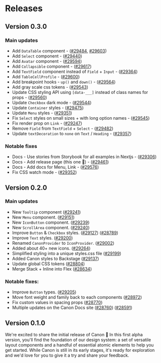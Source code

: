 # Releases

## Version 0.3.0

### Main updates

- Add `DataTable` component - ([#29484](https://github.com/backstage/backstage/pull/29484), [#29603](https://github.com/backstage/backstage/pull/29603))
- Add `Select` component - ([#29440](https://github.com/backstage/backstage/pull/29440))
- Add `Avatar` component - ([#29594](https://github.com/backstage/backstage/pull/29594))
- Add `Collapsible` component - ([#29617](https://github.com/backstage/backstage/pull/29617))
- Add `TextField` component instead of `Field` + `Input` - ([#29364](https://github.com/backstage/backstage/pull/29364))
- Add `TableCellProfile` - ([#29600](https://github.com/backstage/backstage/pull/29600))
- Add breakpoint hooks - `up()` and `down()` - ([#29564](https://github.com/backstage/backstage/pull/29564))
- Add gray scale css tokens - ([#29543](https://github.com/backstage/backstage/pull/29543))
- Update CSS styling API using `[data-___]` instead of class names for props - ([#29560](https://github.com/backstage/backstage/pull/29560))
- Update `Checkbox` dark mode - ([#29544](https://github.com/backstage/backstage/pull/29544))
- Update `Container` styles - ([#29475](https://github.com/backstage/backstage/pull/29475))
- Update `Menu` styles - ([#29351](https://github.com/backstage/backstage/pull/29351))
- Fix `Select` styles on small sizes + with long option names - ([#29545](https://github.com/backstage/backstage/pull/29545))
- Fix render prop on `Link` - ([#29247](https://github.com/backstage/backstage/pull/29247))
- Remove `Field` from `TextField` + `Select` - ([#29482](https://github.com/backstage/backstage/pull/29482))
- Update `textDecoration` to `none` on `Text` / `Heading` - ([#29357](https://github.com/backstage/backstage/pull/29357))

### Notable fixes

- Docs - Use stories from Storybook for all examples in Nextjs - ([#29306](https://github.com/backstage/backstage/pull/29306))
- Docs - Add release page (this one 🤗) - ([#29461](https://github.com/backstage/backstage/pull/29461))
- Docs - Add docs for Menu, Link - ([#29576](https://github.com/backstage/backstage/pull/29576))
- Fix CSS watch mode - ([#29352](https://github.com/backstage/backstage/pull/29352))

## Version 0.2.0

### Main updates

- New `Tooltip` component ([#29241](https://github.com/backstage/backstage/pull/29241))
- New `Menu` component. ([#29151](https://github.com/backstage/backstage/pull/29151))
- New `IconButton` component. ([#29239](https://github.com/backstage/backstage/pull/29239))
- New `ScrollArea` component. ([#29240](https://github.com/backstage/backstage/pull/29240))
- Improve `Button` & `Checkbox` styles. ([#29127](https://github.com/backstage/backstage/pull/29127)) ([#28789](https://github.com/backstage/backstage/pull/28789))
- Improve `Text` styles. ([#29200](https://github.com/backstage/backstage/pull/29200))
- Renamed `CanonProvider` to `IconProvider`. ([#29002](https://github.com/backstage/backstage/pull/29002))
- Added about 40+ new icons. ([#29264](https://github.com/backstage/backstage/pull/29264))
- Simplified styling into a unique styles.css file ([#29199](https://github.com/backstage/backstage/pull/29199))
- Added Canon styles to Backstage ([#29137](https://github.com/backstage/backstage/pull/29137))
- Update global CSS tokens ([#28804](https://github.com/backstage/backstage/pull/28804))
- Merge Stack + Inline into Flex ([#28634](https://github.com/backstage/backstage/pull/28634))

### Notable fixes:

- Improve `Button` types. ([#29205](https://github.com/backstage/backstage/pull/29205))
- Move font weight and family back to each components ([#28972](https://github.com/backstage/backstage/pull/28972))
- Fix custom values in spacing props ([#28770](https://github.com/backstage/backstage/pull/28770))
- Multiple updates on the Canon Docs site ([#28760](https://github.com/backstage/backstage/pull/28760)) ([#28591](https://github.com/backstage/backstage/pull/28591))

## Version 0.1.0

We're excited to share the initial release of Canon 💚 In this first alpha version, you'll find the foundation of our design system:
a set of versatile layout components and a handful of essential atomic elements to help you get started. While Canon is still in its
early stages, it's ready for exploration and we'd love for you to give it a try and share your feedback.
